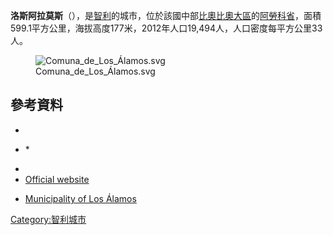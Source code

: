 '''洛斯阿拉莫斯'''（{{lang-es|Los Álamos}}），是[[智利|智利]]的城市，位於該國中部[[比奧比奧大區|比奧比奧大區]]的[[阿勞科省|阿勞科省]]，面積599.1平方公里，海拔高度177米，2012年人口19,494人，人口密度每平方公里33人。

[[Image:Comuna_de_Los_Álamos.svg|right]]

{{Coord|37|37|38|S|73|27|43|W|display=title}}

==參考資料==
*{{Cite web |url = http://www.losalamos.cl/ |title = Asociación Chilena de Municipalidades |accessdate = 7 February 2011 |language = es |archive-url = https://web.archive.org/web/20120421033719/http://www.losalamos.cl/ |archive-date = 2012-04-21 |dead-url = yes }}
*{{Cite web |url = http://www.losalamos.cl/ |title = Municipality of Los Álamos |accessdate = 7 February 2011 |language = es |archive-url = https://web.archive.org/web/20120421033719/http://www.losalamos.cl/ |archive-date = 2012-04-21 |dead-url = yes }}*
*{{Cite web |url= http://www.ine.cl/canales/chile_estadistico/censos_poblacion_vivienda/censo_pobl_vivi.php |title= National Statistics Institute |accessdate= 7 February 2010 |language= es |archive-date= 2019-01-06 |archive-url= https://web.archive.org/web/20190106234357/http://www.ine.cl/404.html?aspxerrorpath=%2Fcanales%2Fchile_estadistico%2Fcensos_poblacion_vivienda%2Fcenso_pobl_vivi.php |dead-url= no }}
*[https://web.archive.org/web/20120421033719/http://www.losalamos.cl/ Official website] {{es icon}}
* {{es icon}} [https://web.archive.org/web/20120421033719/http://www.losalamos.cl/ Municipality of Los Álamos]

{{Chile-geo-stub}}
[[Category:智利城市|Category:智利城市]]